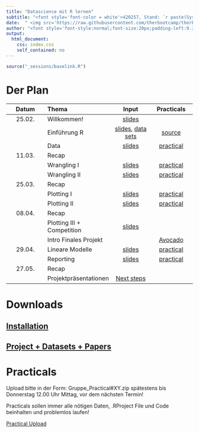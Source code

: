 ```yaml
---
title: "Datascience mit R lernen"
subtitle: "<font style='font-color = white'>420257, Stand: `r paste(Sys.Date())`</font>"
date:  " <img src='https://raw.githubusercontent.com/therbootcamp/therbootcamp.github.io/master/_sessions/_image/by-sa.png' style= 'height:14.7px;vertical-align:baseline'/>"
author: "<font style='font-style:normal;font-size:20px;padding-left:9.3px'>FS 2022</font>"
output:
  html_document:
    css: index.css
    self_contained: no
---
```


```r
source("_sessions/baselink.R")
```

# Der Plan

|Datum|Thema|Input|Practicals|
|:--:|:-|:--:|:--:|
|25.02.| Willkommen! | [slides](_sessions/Welcome/Welcome.html) | | 
|      | Einführung R | [slides](_sessions/IntroToR/IntroToR.html), [data sets](https://michaelschulte.github.io/RDS_FS2022/1_Data/RDS_data.zip) | [source](_sessions/IntroToR/IntroToR_interactive.R) |
|      | Data | [slides](_sessions/Data/Data.html) | [practical](_sessions/Data/Data_practical.html)<!---, [solutions](_sessions/Data/Data_practical_solutions.html)-->|
|11.03.| Recap | | | 
|| Wrangling I | [slides](_sessions/Wrangling/Wrangling.html)|[practical](_sessions/Wrangling/Wrangling_practical.html)<!---, [solutions](_sessions/Wrangling/Wrangling_practical_solutions.html)-->|  
|      | Wrangling II | [slides](_sessions/WranglingII/WranglingII.html) | [practical](_sessions/WranglingII/WranglingII_practical.html)<!---, [solutions](_sessions/WranglingII/WranglingII_practical_solutions.html)-->|
|25.03.| Recap | | | 
|| Plotting I | [slides](_sessions/PlottingI/PlottingI.html) | [practical](_sessions/PlottingI/PlottingI_practicaI.html)<!---, [solutions](_sessions/PlottingI/PlottingI_practicaI_solutions.html)-->| 
|| Plotting II | [slides](_sessions/PlottingII/PlottingII.html) | [practical](_sessions/PlottingII/PlottingII_practical.html)<!---, [solutions](_sessions/PlottingII/PlottingII_practical_solutions.html)-->|
|08.04.| Recap | | | 
|| Plotting III + Competition |[slides](_sessions/PlottingIII/PlottingIII.html)|<!---[Competition](_sessions/PlottingIII/Competition.html)-->| |
||Intro Finales Projekt||[Avocado](_sessions/Project/Final.html)||
|29.04.| Lineare Modelle |[slides](_sessions/LinearModelsI/LinearModelsI.html)| [practical](_sessions/LinearModelsI/LinearModelsI_practical.html)<!---, [solutions](_sessions/LinearModelsI/LinearModelsI_practical_solutions.html)-->| |
|| Reporting | [slides](_sessions/Reporting/Reporting.html)| [practical](_sessions/Reporting/Reporting_practical.html)<!---, [solutions](_sessions/Reporting/Reporting_practical_solutions.html)-->||
|27.05.| Recap | | | 
|| Projektpräsentationen |[Next steps](_sessions/NextSteps/NextSteps.html) | <!---[feedback](https://forms.gle/38LagXxyH2cMHynt8), [evaluation](https://www.dropbox.com/s/lin8heqvmcemyxd/FS21-Seminar_Datascience_mit_R_lernen.pdf?dl=0)--->| 



# Downloads

<h2>[Installation](installation.html)</h2>

<h2>[Project + Datasets + Papers](`r noquote(baselink)`/materials/RDS_Project.zip)</h2>

# Practicals

Upload bitte in der Form: Gruppe_Practical#XY.zip spätestens bis Donnerstag 12.00 Uhr Mittag, vor dem nächsten Termin!

Practicals sollen immer alle nötigen Daten, .RProject File und Code beinhalten und problemlos laufen!

[Practical Upload](https://www.dropbox.com/request/yKJIygRY1BZkpOj3ljMb)